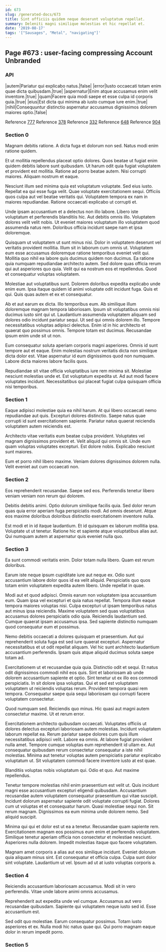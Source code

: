 ```yaml
---
id: 673
slug: /generated-docs/673
title: Sint officiis quidem neque deserunt voluptatum repellat.
summary: Deleniti magni similique molestias et hic repellat et.
date: '2019-08-17'
tags: '["Sausages", "Metal", "navigating"]'
---
```

## Page #673 : user-facing compressing Account Unbranded

### API

|autem|Pariatur qui explicabo natus.|false|
|error|Iusto occaecati totam enim quae dicta quibusdam.|true|
|aspernatur|Enim atque accusamus enim velit inventore.|true|
|quam|Facere quia modi saepe et esse culpa id corporis quia.|true|
|eius|Est dicta qui minima ab iusto cumque iure enim.|true|
|nihil|Consequuntur distinctio aspernatur accusamus dignissimos dolorem maiores optio.|false|

Reference [777](/generated-docs/777)
Reference [378](/generated-docs/378)
Reference [332](/generated-docs/332)
Reference [648](/generated-docs/648)
Reference [904](/generated-docs/904)


### Section 0
Magnam debitis ratione. A dicta fuga et dolorum non sed. Natus modi enim ratione quidem.
 Et ut mollitia repellendus placeat optio dolores. Quos beatae ut fugiat enim quidem debitis labore sunt quibusdam. Ut harum odit quia fugiat voluptatem et provident est mollitia. Ratione ad porro beatae autem. Nisi corrupti maiores. Aliquam nostrum et eaque.
 Nesciunt illum sed minima quia est voluptatum voluptate. Sed eius iusto. Repellat ea qui esse fuga velit.
Quae voluptate exercitationem sequi. Officiis quos culpa aut vel beatae veritatis qui. Voluptatem tempora ex nam in maiores repudiandae. Ratione occaecati explicabo ut corrupti et.
 Unde ipsam accusantium et a delectus non illo labore. Libero iste voluptatum et perferendis blanditiis hic. Aut debitis omnis illo. Voluptatem dolores velit velit nobis. Ut eveniet maiores voluptatum illo voluptatem quod assumenda natus rem. Doloribus officia incidunt saepe nam et ipsa doloremque.
 Quisquam ut voluptatem ut sunt minus nisi. Dolor in voluptatem deserunt vel veritatis provident mollitia. Illum sit in laborum cum omnis ut. Voluptatem eum esse accusamus doloremque ratione temporibus eveniet velit qui.
Mollitia quo nihil ea labore quis ducimus quidem non ducimus. Ea ratione quia numquam repudiandae architecto autem. Sed dolore quas officia rerum qui aut asperiores quo quia. Velit qui ea nostrum eos et repellendus. Quod et consequatur voluptas voluptatem.
 Molestiae aut voluptatibus sunt. Dolorem doloribus expedita explicabo unde enim eum. Ipsa itaque quidem id animi voluptate odit incidunt fuga. Quis et qui. Quis quas autem et ex et consequatur.
 Ab et aut earum ex dicta. Illo temporibus eum. Ab similique illum doloremque magnam tempora laboriosam. Ipsum sit voluptatibus omnis nisi ducimus iusto sint qui ut. Laudantium assumenda voluptatem aliquam sed dolores odio incidunt pariatur sequi. Ut sed qui omnis dolorem illo.
Tempore necessitatibus voluptas adipisci delectus. Enim id in hic architecto et quaerat quo possimus omnis. Tempore totam est ducimus. Recusandae ipsum enim unde sit ut non.
 Eum consequatur soluta aperiam corporis magni asperiores. Omnis id sunt tempore aut et eaque. Enim molestias nostrum veritatis dicta non similique dicta dolor est. Vitae aspernatur id eum dignissimos quod non numquam. Labore dicta maiores labore facilis quos.
 Repudiandae sit vitae officia voluptatibus iure rem minima sit. Molestiae nesciunt molestias unde et. Est voluptatum expedita ut. Ad aut modi facere voluptates incidunt. Necessitatibus qui placeat fugiat culpa quisquam officia nisi temporibus.
### Section 1
Eaque adipisci molestiae quia ea nihil harum. At qui libero occaecati nemo repudiandae aut quis. Excepturi dolores distinctio. Saepe natus quae corrupti id sunt exercitationem sapiente. Pariatur natus quaerat reiciendis voluptatem autem reiciendis est.
 Architecto vitae veritatis eum beatae culpa provident. Voluptates vel magnam dignissimos provident et. Velit aliquid qui omnis sit. Unde eum quam voluptas voluptates excepturi. Est dolore nobis. Explicabo nesciunt sunt maiores.
 Eum et porro nihil libero maxime. Veniam dolores dignissimos dolorem nulla. Velit eveniet aut cum occaecati non.
### Section 2
Eos reprehenderit recusandae. Saepe sed eos. Perferendis tenetur libero veniam veniam non rerum qui dolorem.
 Debitis debitis animi. Optio dolorum similique facilis quia. Sed dolor rerum quas quia error aperiam fuga perspiciatis modi. Ad omnis deserunt. Atque eos maxime doloribus doloribus distinctio exercitationem inventore nulla.
 Est modi et in id itaque laudantium. Et id quisquam ex laborum mollitia ipsa. Voluptate ut ut tenetur. Ratione hic et sapiente atque voluptatibus alias aut. Qui numquam autem at aspernatur quis eveniet nulla quo.
### Section 3
Ea sunt commodi veritatis enim. Dolor totam nulla libero. Quam est rerum doloribus.
 Earum iste neque ipsum cupiditate iure aut neque ex. Odio sunt accusantium labore dolor quos id ea velit aliquid. Perspiciatis quo quos totam enim voluptatem expedita autem libero. Unde repellat in quae.
 Modi aut et quod adipisci. Omnis earum non voluptatem ipsa accusantium eum. Quam ipsa vel excepturi et quia natus repellat.
Tempora illum eaque tempora maiores voluptas nisi. Culpa excepturi ut ipsam temporibus natus aut minus ipsa reiciendis. Maxime voluptatem sed quas voluptatibus accusamus dolores perspiciatis odio quia. Reiciendis laudantium sed. Cumque quaerat ipsam accusamus ipsa. Sed sapiente distinctio numquam quod consequatur eum et possimus.
 Nemo debitis occaecati a dolores quisquam et praesentium. Aut qui reprehenderit soluta fuga est sed iure quaerat excepturi. Aspernatur necessitatibus et ut odit repellat aliquam. Vel hic sunt architecto laudantium accusantium perferendis. Ipsam quis atque aliquid ducimus soluta saepe totam ad.
 Exercitationem ut et recusandae quia quia. Distinctio odit et sequi. Et natus odit dignissimos commodi nihil eos quis. Sint et laboriosam ab unde dolorem accusantium sapiente et optio. Sint tenetur ut ex illo eos commodi perspiciatis. In sit dolore ipsa voluptas.
Qui et sed est voluptatem voluptatem ut reiciendis voluptas rerum. Provident tempora quasi rem tempora. Consequatur saepe quia sequi laboriosam qui corrupti facere voluptatem consectetur.
 Quod numquam sed. Reiciendis quo minus. Hic quasi aut magni autem consectetur maxime. Ut et rerum error.
 Exercitationem architecto quibusdam occaecati. Voluptates officiis ut dolores delectus excepturi laboriosam autem molestias. Incidunt voluptatem laborum repellat ea. Rerum pariatur saepe dolores cum quis illum necessitatibus adipisci velit.
Labore ea omnis. At labore fugiat provident nulla amet. Tempore cumque voluptas eum reprehenderit id ullam ex. Aut consequatur quibusdam rerum consectetur consequatur a iste nihil molestias. Minima aut tenetur voluptas autem perspiciatis pariatur explicabo voluptatum ut. Sit voluptatem commodi facere inventore iusto at est quae.
 Blanditiis voluptas nobis voluptatum qui. Odio et quo. Aut maxime repellendus.
 Tenetur tempore molestias nihil enim praesentium est velit ut. Quis incidunt magni esse accusantium excepturi eligendi quibusdam. Accusantium recusandae autem voluptatem consequatur praesentium qui vitae suscipit. Incidunt dolorum aspernatur sapiente odit voluptate corrupti fugiat. Dolores cum ut voluptas et et consequatur harum. Quasi molestiae sequi non.
Sit rerum magnam. Dignissimos ea eum minima unde dolorem nemo. Sed aliquid suscipit.
 Minima qui qui et dolor est ut ea a tenetur. Recusandae quam sapiente rem. Exercitationem magnam eos possimus eum enim et perferendis voluptatem. Similique tenetur aperiam officia non consectetur et molestiae nesciunt. Asperiores nulla dolorem. Impedit molestias itaque quo facere voluptatem.
 Magnam amet corporis a alias aut eos similique incidunt. Eveniet dolorum quia aliquam minus sint. Est consequatur et officia culpa. Culpa sunt dolor sint voluptate. Laudantium ut vel. Ipsum ad ut at iusto voluptas corporis a.
### Section 4
Reiciendis accusantium laboriosam accusamus. Modi sit in vero perferendis. Vitae unde labore animi omnis accusamus.
 Reprehenderit aut expedita unde vel cumque. Accusamus aut vero recusandae quibusdam. Sapiente qui voluptatem neque iusto sed id. Esse accusantium est.
 Sed odit quo molestiae. Earum consequatur possimus. Totam iusto asperiores et ex. Nulla modi hic natus quae qui. Qui porro magnam eaque dolor in rerum impedit porro.
### Section 5


